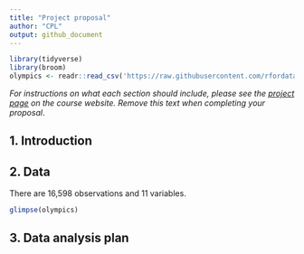```yaml
---
title: "Project proposal"
author: "CPL"
output: github_document
---
```


```r
library(tidyverse)
library(broom)
olympics <- readr::read_csv('https://raw.githubusercontent.com/rfordatascience/tidytuesday/master/data/2021/2021-07-27/olympics.csv')
```

*For instructions on what each section should include, please see the [project page](https://idsed.digital/assessments/project/#proposal) on the course website. Remove this text when completing your proposal*.

## 1. Introduction



## 2. Data

There are 16,598 observations and 11 variables. 
```r
glimpse(olympics)
```

## 3. Data analysis plan



